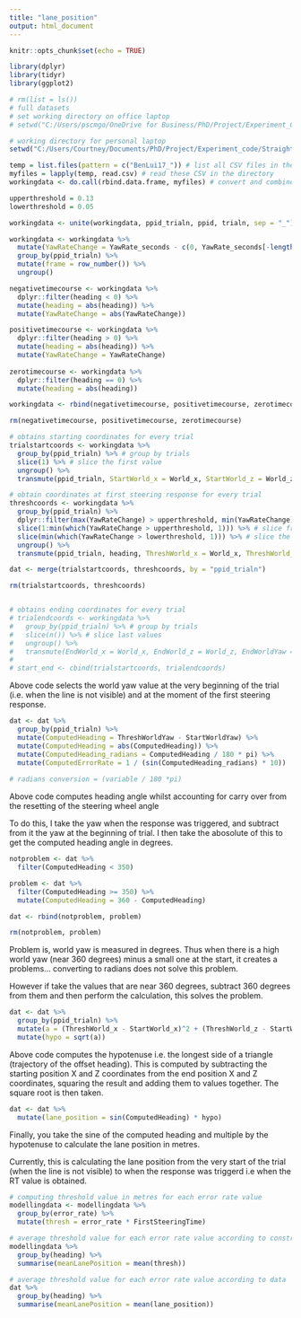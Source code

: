 ```yaml
---
title: "lane_position"
output: html_document
---
```


```r
knitr::opts_chunk$set(echo = TRUE)
```

```r

library(dplyr)
library(tidyr)
library(ggplot2)

```

```r
# rm(list = ls()) 
# full datasets
# set working directory on office laptop
# setwd("C:/Users/pscmgo/OneDrive for Business/PhD/Project/Experiment_Code/Straights/Full_Data") 

# working directory for personal laptop
setwd("C:/Users/Courtney/Documents/PhD/Project/Experiment_code/Straights/Full_Data")

temp = list.files(pattern = c("BenLui17_")) # list all CSV files in the directory
myfiles = lapply(temp, read.csv) # read these CSV in the directory
workingdata <- do.call(rbind.data.frame, myfiles) # convert and combine the CSV files into dataframe

```

```r

upperthreshold = 0.13
lowerthreshold = 0.05

workingdata <- unite(workingdata, ppid_trialn, ppid, trialn, sep = "_") # create unique ppid_trialn ID

workingdata <- workingdata %>%
  mutate(YawRateChange = YawRate_seconds - c(0, YawRate_seconds[-length(YawRate_seconds)])) %>% # difference in yaw rate
  group_by(ppid_trialn) %>%
  mutate(frame = row_number()) %>%
  ungroup()

```

```r

negativetimecourse <- workingdata %>%
  dplyr::filter(heading < 0) %>%
  mutate(heading = abs(heading)) %>%
  mutate(YawRateChange = abs(YawRateChange))

positivetimecourse <- workingdata %>%
  dplyr::filter(heading > 0) %>%
  mutate(heading = abs(heading)) %>%
  mutate(YawRateChange = YawRateChange)
  
zerotimecourse <- workingdata %>%
  dplyr::filter(heading == 0) %>%
  mutate(heading = abs(heading)) 

workingdata <- rbind(negativetimecourse, positivetimecourse, zerotimecourse)

rm(negativetimecourse, positivetimecourse, zerotimecourse)


```

```r

# obtains starting coordinates for every trial
trialstartcoords <- workingdata %>%
  group_by(ppid_trialn) %>% # group by trials
  slice(1) %>% # slice the first value
  ungroup() %>%
  transmute(ppid_trialn, StartWorld_x = World_x, StartWorld_z = World_z, StartWorldYaw = WorldYaw) # save values

# obtain coordinates at first steering response for every trial 
threshcoords <- workingdata %>%
  group_by(ppid_trialn) %>%
  dplyr::filter(max(YawRateChange) > upperthreshold, min(YawRateChange) < lowerthreshold) %>% # filter lowest yaw rate change smaller than the lower theshold, # filter largest yaw rate change greater than the upper threshold
  slice(1:min(which(YawRateChange > upperthreshold, 1))) %>% # slice from the first yaw value, to the first yaw value above the upper thrshold
  slice(min(which(YawRateChange > lowerthreshold, 1))) %>% # slice the row at the minimum yaw rate above the lower threshold to get start of the response
  ungroup() %>%
  transmute(ppid_trialn, heading, ThreshWorld_x = World_x, ThreshWorld_z = World_z, ThreshWorldYaw = WorldYaw, ThreshYawRateChange = YawRateChange)

dat <- merge(trialstartcoords, threshcoords, by = "ppid_trialn")

rm(trialstartcoords, threshcoords)


# obtains ending coordinates for every trial
# trialendcoords <- workingdata %>%
#   group_by(ppid_trialn) %>% # group by trials
#   slice(n()) %>% # slice last values
#   ungroup() %>%
#   transmute(EndWorld_x = World_x, EndWorld_z = World_z, EndWorldYaw = WorldYaw) # save values
# 
# start_end <- cbind(trialstartcoords, trialendcoords)

```

Above code selects the world yaw value at the very beginning of the trial (i.e. when the line is not visible) and at the moment of the first steering response.

```r


dat <- dat %>%
  group_by(ppid_trialn) %>%
  mutate(ComputedHeading = ThreshWorldYaw - StartWorldYaw) %>%
  mutate(ComputedHeading = abs(ComputedHeading)) %>%
  mutate(ComputedHeading_radians = ComputedHeading / 180 * pi) %>%
  mutate(ComputedErrorRate = 1 / (sin(ComputedHeading_radians) * 10))
  
# radians conversion = (variable / 180 *pi)

```

Above code computes heading angle whilst accounting for carry over from the resetting of the steering wheel angle

To do this, I take the yaw when the response was triggered, and subtract from it the yaw at the beginning of trial. I then take the abosolute of this to get the computed heading angle in degrees.

```r

notproblem <- dat %>%
  filter(ComputedHeading < 350)

problem <- dat %>%
  filter(ComputedHeading >= 350) %>%
  mutate(ComputedHeading = 360 - ComputedHeading)

dat <- rbind(notproblem, problem)

rm(notproblem, problem)

```

Problem is, world yaw is measured in degrees. Thus when there is a high world yaw (near 360 degrees) minus a small one at the start, it creates a problems... converting to radians does not solve this problem.

However if take the values that are near 360 degrees, subtract 360 degrees from them and then perform the calculation, this solves the problem.

```r

dat <- dat %>%
  group_by(ppid_trialn) %>%
  mutate(a = (ThreshWorld_x - StartWorld_x)^2 + (ThreshWorld_z - StartWorld_z)^2) %>%
  mutate(hypo = sqrt(a))

```

Above code computes the hypotenuse i.e. the longest side of a triangle (trajectory of the offset heading). This is computed by subtracting the starting position X and Z coordinates from the end position X and Z coordinates, squaring the result and adding them to values together. The square root is then taken.


```r

dat <- dat %>%
  mutate(lane_position = sin(ComputedHeading) * hypo)

```

Finally, you take the sine of the computed heading and multiple by the hypotenuse to calculate the lane position in metres.

Currently, this is calculating the lane position from the very start of the trial (when the line is not visible) to when the response was triggerd i.e when the RT value is obtained.

```r

# computing threshold value in metres for each error rate value
modellingdata <- modellingdata %>%
  group_by(error_rate) %>%
  mutate(thresh = error_rate * FirstSteeringTime)

# average threshold value for each error rate value according to constructed threshold model
modellingdata %>%
  group_by(heading) %>%
  summarise(meanLanePosition = mean(thresh))

# average threshold value for each error rate value according to data
dat %>%
  group_by(heading) %>%
  summarise(meanLanePosition = mean(lane_position))

```


